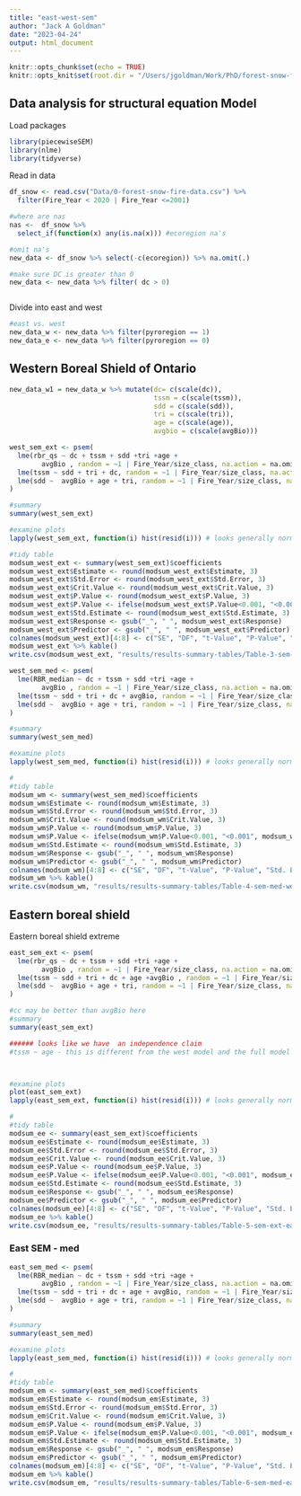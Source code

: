 ```yaml
---
title: "east-west-sem"
author: "Jack A Goldman"
date: "2023-04-24"
output: html_document
---
```


```r
knitr::opts_chunk$set(echo = TRUE)
knitr::opts_knit$set(root.dir = "/Users/jgoldman/Work/PhD/forest-snow-fire-interactions/")

```


## Data analysis for structural equation Model

Load packages

```r
library(piecewiseSEM)
library(nlme)
library(tidyverse)

```

Read in data

```r
df_snow <- read.csv("Data/0-forest-snow-fire-data.csv") %>% 
  filter(Fire_Year < 2020 | Fire_Year <=2001) 

#where are nas
nas <-  df_snow %>% 
  select_if(function(x) any(is.na(x))) #ecoregion na's

#omit na's
new_data <- df_snow %>% select(-c(ecoregion)) %>% na.omit(.)

#make sure DC is greater than 0
new_data <- new_data %>% filter( dc > 0) 



```

Divide into east and west
```r
#east vs. west
new_data_w <- new_data %>% filter(pyroregion == 1)
new_data_e <- new_data %>% filter(pyroregion == 0)
```


## Western Boreal Shield of Ontario

```r
new_data_w1 = new_data_w %>% mutate(dc= c(scale(dc)),
                                    tssm = c(scale(tssm)),
                                    sdd = c(scale(sdd)),
                                    tri = c(scale(tri)),
                                    age = c(scale(age)),
                                    avgbio = c(scale(avgBio)))

west_sem_ext <- psem(
  lme(rbr_qs ~ dc + tssm + sdd +tri +age + 
        avgBio , random = ~1 | Fire_Year/size_class, na.action = na.omit, data = new_data_w1, method = "ML"),
  lme(tssm ~ sdd + tri + dc, random = ~1 | Fire_Year/size_class, na.action = na.omit, data = new_data_w1, method = "ML"),
  lme(sdd ~  avgBio + age + tri, random = ~1 | Fire_Year/size_class, na.action = na.omit, data = new_data_w1, method = "ML")
)

#summary
summary(west_sem_ext)

#examine plots
lapply(west_sem_ext, function(i) hist(resid(i))) # looks generally normal

```


```r
#tidy table
modsum_west_ext <- summary(west_sem_ext)$coefficients
modsum_west_ext$Estimate <- round(modsum_west_ext$Estimate, 3)
modsum_west_ext$Std.Error <- round(modsum_west_ext$Std.Error, 3)
modsum_west_ext$Crit.Value <- round(modsum_west_ext$Crit.Value, 3)
modsum_west_ext$P.Value <- round(modsum_west_ext$P.Value, 3)
modsum_west_ext$P.Value <- ifelse(modsum_west_ext$P.Value<0.001, "<0.001", modsum_west_ext$P.Value)
modsum_west_ext$Std.Estimate <- round(modsum_west_ext$Std.Estimate, 3)
modsum_west_ext$Response <- gsub("_", " ", modsum_west_ext$Response)
modsum_west_ext$Predictor <- gsub("_", " ", modsum_west_ext$Predictor)
colnames(modsum_west_ext)[4:8] <- c("SE", "DF", "t-Value", "P-Value", "Std. Estimate")
modsum_west_ext %>% kable()
write.csv(modsum_west_ext, "results/results-summary-tables/Table-3-sem-ext-west.csv")

```

```r
west_sem_med <- psem(
  lme(RBR_median ~ dc + tssm + sdd +tri +age + 
        avgBio , random = ~1 | Fire_Year/size_class, na.action = na.omit, data = new_data_w, method = "ML"),
  lme(tssm ~ sdd + tri + dc + avgBio, random = ~1 | Fire_Year/size_class, na.action = na.omit, data = new_data_w, method = "ML"),
  lme(sdd ~  avgBio + age + tri, random = ~1 | Fire_Year/size_class, na.action = na.omit, data = new_data_w, method = "ML")
)

#summary
summary(west_sem_med)

#examine plots
lapply(west_sem_med, function(i) hist(resid(i))) # looks generally normal

#
#tidy table
modsum_wm <- summary(west_sem_med)$coefficients
modsum_wm$Estimate <- round(modsum_wm$Estimate, 3)
modsum_wm$Std.Error <- round(modsum_wm$Std.Error, 3)
modsum_wm$Crit.Value <- round(modsum_wm$Crit.Value, 3)
modsum_wm$P.Value <- round(modsum_wm$P.Value, 3)
modsum_wm$P.Value <- ifelse(modsum_wm$P.Value<0.001, "<0.001", modsum_wm$P.Value)
modsum_wm$Std.Estimate <- round(modsum_wm$Std.Estimate, 3)
modsum_wm$Response <- gsub("_", " ", modsum_wm$Response)
modsum_wm$Predictor <- gsub("_", " ", modsum_wm$Predictor)
colnames(modsum_wm)[4:8] <- c("SE", "DF", "t-Value", "P-Value", "Std. Estimate")
modsum_wm %>% kable()
write.csv(modsum_wm, "results/results-summary-tables/Table-4-sem-med-west.csv")

```

## Eastern boreal shield

Eastern boreal shield extreme
```r
east_sem_ext <- psem(
  lme(rbr_qs ~ dc + tssm + sdd +tri +age + 
        avgBio , random = ~1 | Fire_Year/size_class, na.action = na.omit, data = new_data_e, method = "ML"),
  lme(tssm ~ sdd + tri + dc + age +avgBio , random = ~1 | Fire_Year/size_class, na.action = na.omit, data = new_data_e, method = "ML"),
  lme(sdd ~  avgBio + age + tri, random = ~1 | Fire_Year/size_class, na.action = na.omit, data = new_data_e, method = "ML")
)

#cc may be better than avgBio here
#summary
summary(east_sem_ext)

###### looks like we have  an independence claim
#tssm ~ age - this is different from the west model and the full model



#examine plots
plot(east_sem_ext)
lapply(east_sem_ext, function(i) hist(resid(i))) # looks generally norma

#
#tidy table
modsum_ee <- summary(east_sem_ext)$coefficients
modsum_ee$Estimate <- round(modsum_ee$Estimate, 3)
modsum_ee$Std.Error <- round(modsum_ee$Std.Error, 3)
modsum_ee$Crit.Value <- round(modsum_ee$Crit.Value, 3)
modsum_ee$P.Value <- round(modsum_ee$P.Value, 3)
modsum_ee$P.Value <- ifelse(modsum_ee$P.Value<0.001, "<0.001", modsum_ee$P.Value)
modsum_ee$Std.Estimate <- round(modsum_ee$Std.Estimate, 3)
modsum_ee$Response <- gsub("_", " ", modsum_ee$Response)
modsum_ee$Predictor <- gsub("_", " ", modsum_ee$Predictor)
colnames(modsum_ee)[4:8] <- c("SE", "DF", "t-Value", "P-Value", "Std. Estimate")
modsum_ee %>% kable()
write.csv(modsum_ee, "results/results-summary-tables/Table-5-sem-ext-east.csv")

```

### East SEM - med

```r
east_sem_med <- psem(
  lme(RBR_median ~ dc + tssm + sdd +tri +age + 
        avgBio , random = ~1 | Fire_Year/size_class, na.action = na.omit, data = new_data_e, method = "ML"),
  lme(tssm ~ sdd + tri + dc + age + avgBio, random = ~1 | Fire_Year/size_class, na.action = na.omit, data = new_data_e, method = "ML"),
  lme(sdd ~  avgBio + age + tri, random = ~1 | Fire_Year/size_class, na.action = na.omit, data = new_data_e, method = "ML")
)

#summary
summary(east_sem_med)

#examine plots
lapply(east_sem_med, function(i) hist(resid(i))) # looks generally normal

#
#tidy table
modsum_em <- summary(east_sem_med)$coefficients
modsum_em$Estimate <- round(modsum_em$Estimate, 3)
modsum_em$Std.Error <- round(modsum_em$Std.Error, 3)
modsum_em$Crit.Value <- round(modsum_em$Crit.Value, 3)
modsum_em$P.Value <- round(modsum_em$P.Value, 3)
modsum_em$P.Value <- ifelse(modsum_em$P.Value<0.001, "<0.001", modsum_em$P.Value)
modsum_em$Std.Estimate <- round(modsum_em$Std.Estimate, 3)
modsum_em$Response <- gsub("_", " ", modsum_em$Response)
modsum_em$Predictor <- gsub("_", " ", modsum_em$Predictor)
colnames(modsum_em)[4:8] <- c("SE", "DF", "t-Value", "P-Value", "Std. Estimate")
modsum_em %>% kable()
write.csv(modsum_em, "results/results-summary-tables/Table-6-sem-med-east.csv")

```

